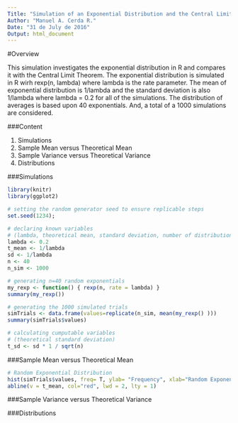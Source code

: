 ```yaml
---
Title: "Simulation of an Exponential Distribution and the Central Limit Theorem"
Author: "Manuel A. Cerda R."
Date: "31 de July de 2016"
Output: html_document
---
```


#Overview

This simulation investigates the exponential distribution in R and compares it with the Central Limit Theorem. The exponential distribution is simulated in R wirh rexp(n, lambda) where lambda is the rate parameter. The mean of exponential distribution is 1/lambda and the standard deviation is also 1/lambda where lambda = 0.2 for all of the simulations. The distribution of averages is based upon 40 exponentials. And, a total of a 1000 simulations are considered.


###Content

1. Simulations
2. Sample Mean versus Theoretical Mean
3. Sample Variance versus Theoretical Variance
4. Distributions


###Simulations

```r
library(knitr)
library(ggplot2)

# setting the random generator seed to ensure replicable steps
set.seed(1234);

# declaring known variables 
# (lambda, theoretical mean, standard deviation, number of distribution averages, simulations)
lambda <- 0.2
t_mean <- 1/lambda
sd <- 1/lambda
n <- 40
n_sim <- 1000

# generating n=40 random exponentials
my_rexp <- function() { rexp(n, rate = lambda) }
summary(my_rexp())

# generating the 1000 simulated trials
simTrials <- data.frame(values=replicate(n_sim, mean(my_rexp() )))
summary(simTrials$values)

# calculating cumputable variables
# (theoretical standard deviation)
t_sd <- sd * 1 / sqrt(n)
```


###Sample Mean versus Theoretical Mean

```r
# Random Exponential Distribution
hist(simTrials$values, freq= T, ylab= "Frequency", xlab="Random Exponential", main="Random Exponential Distribution", col=rgb(0, 1, 0, 0.25))
abline(v = t_mean, col="red", lwd = 2, lty = 1)

```


###Sample Variance versus Theoretical Variance



###Distributions